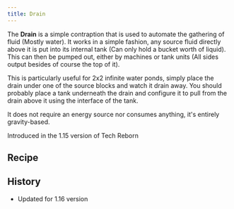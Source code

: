 ```yaml
---
title: Drain
---
```


<ItemImage file="drain" alt="Drain" size="200" />

The **Drain** is a simple contraption that is used to automate the gathering of fluid (Mostly water). 
It works in a simple fashion, any source fluid directly above it is put into its internal tank (Can only hold a bucket worth of liquid). 
This can then be pumped out, either by machines or tank units (All sides output besides of course the top of it).

This is particularly useful for 2x2 infinite water ponds, simply place the drain under one of the source blocks and watch it drain away. 
You should probably place a tank underneath the drain and configure it to pull from the drain above it using the interface of the tank.

It does not require an energy source nor consumes anything, it's entirely gravity-based.

Introduced in the 1.15 version of Tech Reborn

## Recipe

<CraftingTable recipe="input techreborn:refined_iron_plate minecraft:hopper techreborn:refined_iron_plate input techreborn:basic_machine_frame minecraft:bucket techreborn:basic_machine_frame input techreborn:refined_iron_plate techreborn:basic_machine_frame techreborn:refined_iron_plate output techreborn:drain "/>

## History

- Updated for 1.16 version
